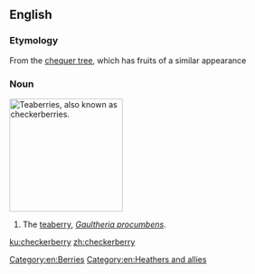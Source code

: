 ==English==

===Etymology===
From the [[chequer tree]], which has fruits of a similar appearance

===Noun===
{{wikipedia}}
[[Image:Gaultheria procumbens.JPG|thumb|right|200px|Teaberries, also known as checkerberries.]]
{{en-noun|checkerberries}}
# The [[teaberry]], ''[[Gaultheria procumbens]]''.
[[Category:en:Berries]]
[[Category:en:Heathers and allies]]

[[ku:checkerberry]]
[[zh:checkerberry]]